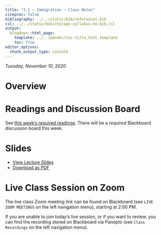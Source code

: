 ```yaml
---
title: "3.1 — Immigration — Class Notes"
citeproc: false
bibliography: ../../static/bib/references.bib
csl: ../../static/bib/chicago-syllabus-no-bib.csl
output:
  blogdown::html_page:
    template: ../../pandoc/toc-title_html.template
    toc: true
editor_options: 
  chunk_output_type: console
---
```


*Tuesday, November 10, 2020*

# Overview

# Readings and Discussion Board

See [this week's required readings](/reading/3.1-reading). There will be a *required* Blackboard discussion board this week.

# Slides

- [<i class="fas fa-chalkboard-teacher"></i> View Lecture Slides](/slides/3.1-slides.html)
- [<i class="fas fa-file-pdf"></i> Download as PDF](/slides/3.1-slides.pdf)

# Live Class Session on Zoom

The live class <i class="fas fa-video"></i> Zoom meeting link can be found on Blackboard (see `LIVE ZOOM MEETINGS` on the left navigation menu), starting at 2:00 PM.

If you are unable to join today's live session, or if you want to review, you can find the recording stored on Blackboard via Panopto (see `Class Recordings` on the left navigation menu).